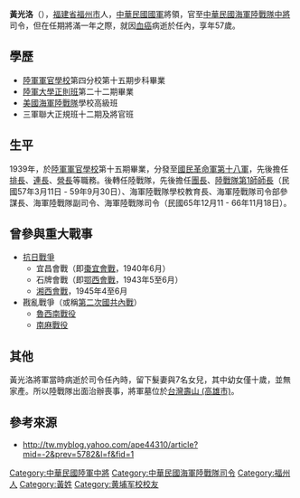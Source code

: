 
'''黃光洛'''（{{bd|1920年|8月9日|1977年|11月18日}}），[[福建省|福建省]][[福州市|福州市]]人，[[中華民國國軍|中華民國國軍]]將領，官至[[中華民國海軍陸戰隊|中華民國海軍陸戰隊]][[中將|中將]]司令，但在任期將滿一年之際，就因[[血癌|血癌]]病逝於任內，享年57歲。

== 學歷 ==
*[[陸軍軍官學校|陸軍軍官學校]]第四分校第十五期步科畢業
*[[陸軍大學正則班|陸軍大學正則班]]第二十二期畢業
*[[美國海軍陸戰隊|美國海軍陸戰隊]]學校高級班
*三軍聯大正規班十二期及將官班

== 生平 ==
1939年，於[[陸軍軍官學校|陸軍軍官學校]]第十五期畢業，分發至[[國民革命軍第十八軍|國民革命軍第十八軍]]，先後擔任[[排長|排長]]、[[連長|連長]]、[[營長|營長]]等職務。後轉任陸戰隊，先後擔任[[團長|團長]]、[[海軍陸戰隊陸戰第1師|陸戰隊第1師]][[師長|師長]]（民國57年3月11日 - 59年9月30日）、海軍陸戰隊學校教育長、海軍陸戰隊司令部參謀長、海軍陸戰隊副司令、海軍陸戰隊司令（民國65年12月11 - 66年11月18日）。

== 曾參與重大戰事 ==
*[[抗日戰爭|抗日戰爭]]
**宜昌會戰（即[[棗宜會戰|棗宜會戰]]，1940年6月）
**石牌會戰（即[[鄂西會戰|鄂西會戰]]，1943年5至6月）
**[[湘西會戰|湘西會戰]]，1945年4至6月
*戡亂戰爭（或稱[[第二次國共內戰|第二次國共內戰]]）
**[[魯西南戰役|魯西南戰役]]
**[[南麻戰役|南麻戰役]]

== 其他 ==
黃光洛將軍當時病逝於司令任內時，留下髮妻與7名女兒，其中幼女僅十歲，並無家產。所以陸戰隊出面治辦喪事，將軍墓位於[[台灣|台灣]][[壽山_(高雄市)|壽山 (高雄市)]]。

== 參考來源 ==
*http://tw.myblog.yahoo.com/ape44310/article?mid=-2&prev=5782&l=f&fid=1{{dead link|date=2018年5月 |bot=InternetArchiveBot |fix-attempted=yes }}

{{start box}}
{{s-before|[[孔令晟|孔令晟]]}}
{{s-title|[[中華民國海軍陸戰隊|中華民國海軍陸戰隊]]司令|1976.12.11—1977.12.01}}
{{s-after|[[羅張|羅張]]}}
{{end box}}
[[Category:中華民國陸軍中將|Category:中華民國陸軍中將]]
[[Category:中華民國海軍陸戰隊司令|Category:中華民國海軍陸戰隊司令]]
[[Category:福州人|Category:福州人]]
[[Category:黃姓|Category:黃姓]]
[[Category:黄埔军校校友|Category:黄埔军校校友]]